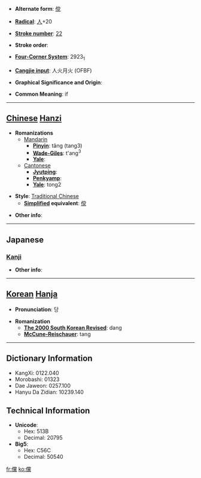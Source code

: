 * '''Alternate form''': [[傥]]

* '''[[Wiktionary:Chinese radical index| Radical]]''': [[Wiktionary:Chinese radical index 人|人]]+20

* '''[[Wiktionary:Chinese total strokes index|Stroke number]]''': [[Wiktionary:Chinese total strokes index 22|22]]

* '''Stroke order''': 

* '''[[Wiktionary:Chinese four corner index|Four-Corner System]]''': 2923<sub>1</sub>

* '''[[Wiktionary:Chinese Cangjie index|Cangjie input]]''': 人火月火 (OFBF)

* '''Graphical Significance and Origin''': 

* '''Common Meaning''': if

----

== [[Chinese]] [[Hanzi]] ==

* '''Romanizations'''
** [[Mandarin]]
*** '''[[Pinyin]]''': tǎng (tang3)
*** '''[[Wade-Giles]]''': t'ang<sup>3</sup>
*** '''[[Yale]]''': 
**[[Cantonese]]
***'''[[Jyutping]]''':
***'''[[Penkyamp]]''': 
***'''[[Yale]]''': tong2

* '''Style''': [[Traditional Chinese]] 
** '''[[Simplified Chinese|Simplified]] equivalent''': [[傥]]

* '''Other info''': 

----

==Japanese==
===[[Kanji]]===
{{kanji|on readings=[[とう]] (tō)
|kun readings=[[すぐれる]] (sugureru), [[もし]] (moshi), [[あるいわ]] (aruiwa)
}}

* '''Other info''':  

----

== [[Korean]] [[Hanja]] ==

* '''Pronunciation''': 당

* '''Romanization'''
** '''[[The 2000 South Korean Revised Romanization|The 2000 South Korean Revised]]''': dang
** '''[[McCune-Reischauer]]''': tang

----

== Dictionary Information ==

* KangXi: 0122.040
* Morobashi: 01323
* Dae Jaweon: 0257.100
* Hanyu Da Zidian: 10239.140

== Technical Information ==

* '''Unicode''':
** Hex: 513B
** Decimal: 20795
* '''Big5''':
** Hex: C56C
** Decimal: 50540

[[fr:儻]]
[[ko:儻]]